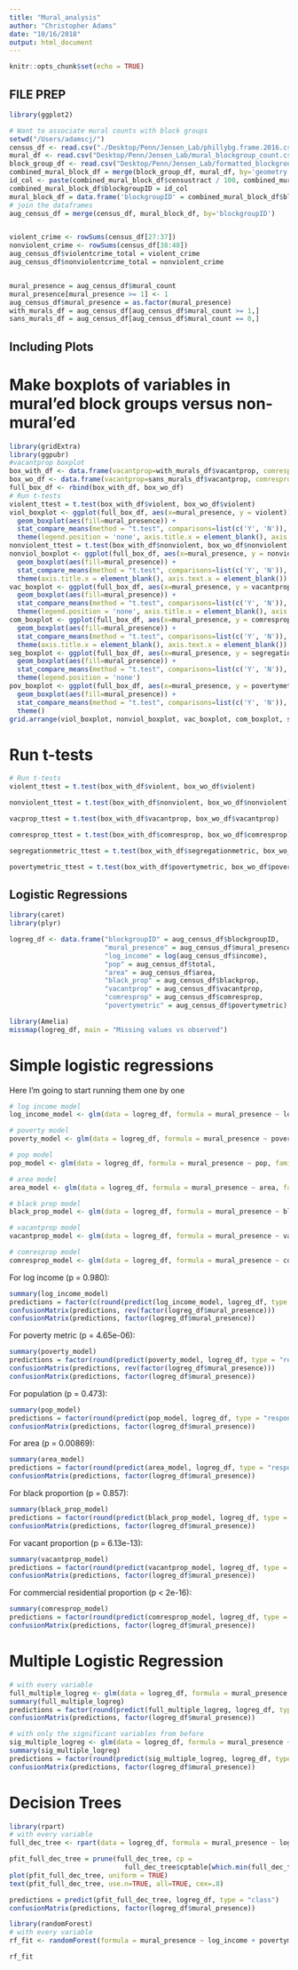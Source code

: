 ```yaml
---
title: "Mural_analysis"
author: "Christopher Adams"
date: "10/16/2018"
output: html_document
---
```


```r
knitr::opts_chunk$set(echo = TRUE)
```

## FILE PREP
```r
library(ggplot2)

# Want to associate mural counts with block groups
setwd("/Users/adamscj/")
census_df <- read.csv("./Desktop/Penn/Jensen_Lab/phillybg.frame.2016.csv")
mural_df <- read.csv("Desktop/Penn/Jensen_Lab/mural_blockgroup_count.csv", sep = '\t', col.names = c('geometry', 'mural_count'), header = TRUE)
block_group_df <- read.csv("Desktop/Penn/Jensen_Lab/formatted_blockgroup_geom.csv", col.names = c("","num_blocks","blockgroup","censustract","area","geometry"), header = FALSE)
combined_mural_block_df = merge(block_group_df, mural_df, by='geometry')
id_col <- paste(combined_mural_block_df$censustract / 100, combined_mural_block_df$blockgroup, sep = "_")
combined_mural_block_df$blockgroupID = id_col
mural_block_df = data.frame('blockgroupID' = combined_mural_block_df$blockgroupID, 'mural_count' = combined_mural_block_df$mural_count)
# join the dataframes
aug_census_df = merge(census_df, mural_block_df, by='blockgroupID')


violent_crime <- rowSums(census_df[27:37])
nonviolent_crime <- rowSums(census_df[38:48])
aug_census_df$violentcrime_total = violent_crime
aug_census_df$nonviolentcrime_total = nonviolent_crime


mural_presence = aug_census_df$mural_count
mural_presence[mural_presence >= 1] <- 1
aug_census_df$mural_presence = as.factor(mural_presence)
with_murals_df = aug_census_df[aug_census_df$mural_count >= 1,]
sans_murals_df = aug_census_df[aug_census_df$mural_count == 0,]
```

## Including Plots

# Make boxplots of variables in mural'ed block groups versus non-mural'ed
```r
library(gridExtra)
library(ggpubr)
#vacantprop boxplot
box_with_df <- data.frame(vacantprop=with_murals_df$vacantprop, comresprop=with_murals_df$comresprop, segregationmetric=with_murals_df$segregationmetric, povertymetric=with_murals_df$povertymetric, violent=with_murals_df$violentcrime_total, nonviolent= with_murals_df$nonviolentcrime_total, mural_presence=rep('Y', nrow(with_murals_df)))
box_wo_df <- data.frame(vacantprop=sans_murals_df$vacantprop, comresprop=sans_murals_df$comresprop, segregationmetric=sans_murals_df$segregationmetric, povertymetric=sans_murals_df$povertymetric,violent=sans_murals_df$violentcrime_total, nonviolent= sans_murals_df$nonviolentcrime_total, mural_presence=rep('N', nrow(sans_murals_df)))
full_box_df <- rbind(box_with_df, box_wo_df)
# Run t-tests
violent_ttest = t.test(box_with_df$violent, box_wo_df$violent)
viol_boxplot <- ggplot(full_box_df, aes(x=mural_presence, y = violent)) +
  geom_boxplot(aes(fill=mural_presence)) +
  stat_compare_means(method = "t.test", comparisons=list(c('Y', 'N')), label.y = 3000) +
  theme(legend.position = 'none', axis.title.x = element_blank(), axis.text.x = element_blank())
nonviolent_ttest = t.test(box_with_df$nonviolent, box_wo_df$nonviolent)
nonviol_boxplot <- ggplot(full_box_df, aes(x=mural_presence, y = nonviolent)) +
  geom_boxplot(aes(fill=mural_presence)) +
  stat_compare_means(method = "t.test", comparisons=list(c('Y', 'N')), label.y = 10000) +
  theme(axis.title.x = element_blank(), axis.text.x = element_blank())
vac_boxplot <- ggplot(full_box_df, aes(x=mural_presence, y = vacantprop)) +
  geom_boxplot(aes(fill=mural_presence)) +
  stat_compare_means(method = "t.test", comparisons=list(c('Y', 'N')), label.y = 0.35) +
  theme(legend.position = 'none', axis.title.x = element_blank(), axis.text.x = element_blank())
com_boxplot <- ggplot(full_box_df, aes(x=mural_presence, y = comresprop)) +
  geom_boxplot(aes(fill=mural_presence)) +
  stat_compare_means(method = "t.test", comparisons=list(c('Y', 'N')), label.y = 0.80) +
  theme(axis.title.x = element_blank(), axis.text.x = element_blank())
seg_boxplot <- ggplot(full_box_df, aes(x=mural_presence, y = segregationmetric)) +
  geom_boxplot(aes(fill=mural_presence)) +
  stat_compare_means(method = "t.test", comparisons=list(c('Y', 'N')), label.y = 0.7) +
  theme(legend.position = 'none')
pov_boxplot <- ggplot(full_box_df, aes(x=mural_presence, y = povertymetric)) +
  geom_boxplot(aes(fill=mural_presence)) +
  stat_compare_means(method = "t.test", comparisons=list(c('Y', 'N')), label.y = 0.8) +
  theme()
grid.arrange(viol_boxplot, nonviol_boxplot, vac_boxplot, com_boxplot, seg_boxplot, pov_boxplot, nrow = 3)
```

# Run t-tests
```r
# Run t-tests
violent_ttest = t.test(box_with_df$violent, box_wo_df$violent)

nonviolent_ttest = t.test(box_with_df$nonviolent, box_wo_df$nonviolent)

vacprop_ttest = t.test(box_with_df$vacantprop, box_wo_df$vacantprop)

comresprop_ttest = t.test(box_with_df$comresprop, box_wo_df$comresprop)

segregationmetric_ttest = t.test(box_with_df$segregationmetric, box_wo_df$segregationmetric)

povertymetric_ttest = t.test(box_with_df$povertymetric, box_wo_df$povertymetric)

```

## Logistic Regressions

```r
library(caret)
library(plyr)

logreg_df <- data.frame("blockgroupID" = aug_census_df$blockgroupID,
                        "mural_presence" = aug_census_df$mural_presence,
                        "log_income" = log(aug_census_df$income),
                        "pop" = aug_census_df$total,
                        "area" = aug_census_df$area,
                        "black_prop" = aug_census_df$blackprop,
                        "vacantprop" = aug_census_df$vacantprop,
                        "comresprop" = aug_census_df$comresprop,
                        "povertymetric" = aug_census_df$povertymetric)

library(Amelia)
missmap(logreg_df, main = "Missing values vs observed")

```

# Simple logistic regressions
Here I'm going to start running them one by one

```r

# log income model
log_income_model <- glm(data = logreg_df, formula = mural_presence ~ log_income, family = binomial(link = "logit"))

# poverty model
poverty_model <- glm(data = logreg_df, formula = mural_presence ~ povertymetric, family = binomial(link = "logit"))

# pop model
pop_model <- glm(data = logreg_df, formula = mural_presence ~ pop, family = binomial(link = "logit"))

# area model
area_model <- glm(data = logreg_df, formula = mural_presence ~ area, family = binomial(link = "logit"))

# black prop model
black_prop_model <- glm(data = logreg_df, formula = mural_presence ~ black_prop, family = binomial(link = "logit"))

# vacantprop model
vacantprop_model <- glm(data = logreg_df, formula = mural_presence ~ vacantprop, family = binomial(link = "logit"))

# comresprop model
comresprop_model <- glm(data = logreg_df, formula = mural_presence ~ comresprop, family = binomial(link = "logit"))

```

For log income (p = 0.980):
```r
summary(log_income_model)
predictions = factor(c(round(predict(log_income_model, logreg_df, type = "response"), digits = 0)))
confusionMatrix(predictions, rev(factor(logreg_df$mural_presence)))
confusionMatrix(predictions, factor(logreg_df$mural_presence))
```

For poverty metric (p = 4.65e-06):
```r
summary(poverty_model)
predictions = factor(round(predict(poverty_model, logreg_df, type = "response"), digits = 0))
confusionMatrix(predictions, rev(factor(logreg_df$mural_presence)))
confusionMatrix(predictions, factor(logreg_df$mural_presence))
```

For population (p = 0.473):
```r
summary(pop_model)
predictions = factor(round(predict(pop_model, logreg_df, type = "response"), digits = 0))
confusionMatrix(predictions, factor(logreg_df$mural_presence))
```

For area (p = 0.00869):
```r
summary(area_model)
predictions = factor(round(predict(area_model, logreg_df, type = "response"), digits = 0))
confusionMatrix(predictions, factor(logreg_df$mural_presence))
```

For black proportion (p = 0.857):
```r
summary(black_prop_model)
predictions = factor(round(predict(black_prop_model, logreg_df, type = "response"), digits = 0))
confusionMatrix(predictions, factor(logreg_df$mural_presence))
```

For vacant proportion (p = 6.13e-13):
```r
summary(vacantprop_model)
predictions = factor(round(predict(vacantprop_model, logreg_df, type = "response"), digits = 0))
confusionMatrix(predictions, factor(logreg_df$mural_presence))
```

For commercial residential proportion (p < 2e-16):
```r
summary(comresprop_model)
predictions = factor(round(predict(comresprop_model, logreg_df, type = "response"), digits = 0))
confusionMatrix(predictions, factor(logreg_df$mural_presence))
```

# Multiple Logistic Regression

```r
# with every variable
full_multiple_logreg <- glm(data = logreg_df, formula = mural_presence ~ log_income + povertymetric + pop + area + black_prop + vacantprop + comresprop, family = binomial(link = "logit"))
summary(full_multiple_logreg)
predictions = factor(round(predict(full_multiple_logreg, logreg_df, type = "response"), digits = 0))
confusionMatrix(predictions, factor(logreg_df$mural_presence))
```

```r
# with only the significant variables from before
sig_multiple_logreg <- glm(data = logreg_df, formula = mural_presence ~ povertymetric + area + vacantprop + comresprop, family = binomial(link = "logit"))
summary(sig_multiple_logreg)
predictions = factor(round(predict(sig_multiple_logreg, logreg_df, type = "response"), digits = 0))
confusionMatrix(predictions, factor(logreg_df$mural_presence))

```

# Decision Trees

```r
library(rpart)
# with every variable
full_dec_tree <- rpart(data = logreg_df, formula = mural_presence ~ log_income + povertymetric + pop + area + black_prop + vacantprop + comresprop, method = 'class')

pfit_full_dec_tree = prune(full_dec_tree, cp = 
                             full_dec_tree$cptable[which.min(full_dec_tree$cptable[,"xerror"]),"CP"])
plot(pfit_full_dec_tree, uniform = TRUE)
text(pfit_full_dec_tree, use.n=TRUE, all=TRUE, cex=.8)

predictions = predict(pfit_full_dec_tree, logreg_df, type = "class")
confusionMatrix(predictions, factor(logreg_df$mural_presence))
```

```r
library(randomForest)
# with every variable
rf_fit <- randomForest(formula = mural_presence ~ log_income + povertymetric + pop + area + black_prop + vacantprop + comresprop, data = logreg_df, ntree=100, importance = TRUE, na.action=na.omit)

rf_fit
```